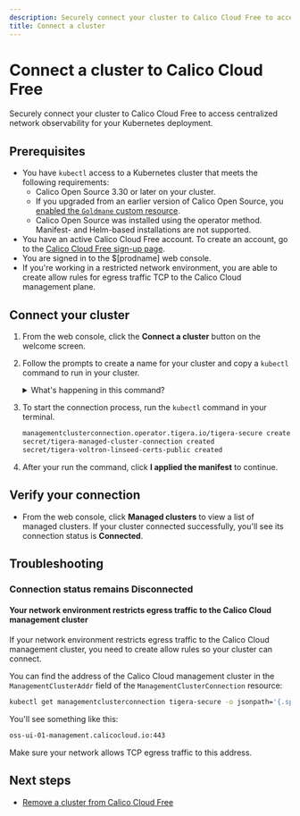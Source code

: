 ```yaml
---
description: Securely connect your cluster to Calico Cloud Free to access centralized network observability for your Kubernetes deployment.
title: Connect a cluster
---
```


# Connect a cluster to Calico Cloud Free

Securely connect your cluster to Calico Cloud Free to access centralized network observability for your Kubernetes deployment.

## Prerequisites

* You have `kubectl` access to a Kubernetes cluster that meets the following requirements:
  * Calico Open Source 3.30 or later on your cluster.
  * If you upgraded from an earlier version of Calico Open Source, you [enabled the `Goldmane` custom resource](#).
  * Calico Open Source was installed using the operator method.
    Manifest- and Helm-based installations are not supported.
* You have an active Calico Cloud Free account.
  To create an account, go to the [Calico Cloud Free sign-up page](https://calicocloud.io).
* You are signed in to the $[prodname] web console.
* If you're working in a restricted network environment, you are able to create allow rules for egress traffic TCP to the Calico Cloud management plane.

## Connect your cluster

1. From the web console, click the **Connect a cluster** button on the welcome screen.
1. Follow the prompts to create a name for your cluster and copy a `kubectl` command to run in your cluster.

    <details>
     <summary>What's happening in this command?</summary>

   This command creates three resources in your cluster:
   * **A `ManagementClusterConnection` resource**.
     This resource specifies the address of the Calico Cloud management cluster.
   * **A `Secret` resource (`tigera-managed-cluster-connection`)**.
     This resource provides certificates for secure communication between your cluster and the Calico Cloud management cluster.
   * **A `Secret` resource (`tigera-voltron-linseed-certs-public`)**.
     This resource provides certificates for secure communications for the specific components that Calico Cloud uses for log data and observability.

   ```bash title='Example of generated kubectl command to connect a cluster to Calico Cloud Free'
   kubectl apply -f - <<EOF
   # Once applied to your managed cluster, a deployment is created to establish a secure tcp connection
   # with the management cluster.

   apiVersion: operator.tigera.io/v1
   kind: ManagementClusterConnection
   metadata:
   name: tigera-secure
   spec:
   # ManagementClusterAddr should be the externally reachable address to which your managed cluster
   # will connect. Valid examples are: "0.0.0.0:31000", "example.com:32000", "[::1]:32500"
   managementClusterAddr: "oss-ui-01-management.calicocloud.io:443"

   ---

   apiVersion: v1
   kind: Secret
   metadata:
   name: tigera-managed-cluster-connection
   namespace: tigera-operator
   type: Opaque
   data:
   # This is the certificate of the management cluster side of the tunnel.
   management-cluster.crt: ...
   # The certificate and private key that are created and signed by the CA in the management cluster.
   managed-cluster.crt: ...
   managed-cluster.key: ...

   ---
   apiVersion: v1
   kind: Secret
   metadata:
   name: tigera-voltron-linseed-certs-public
   namespace: tigera-operator
   type: Opaque
   data:
   tls.crt: ...

   EOF
   ```
   </details>

1. To start the connection process, run the `kubectl` command in your terminal.

   ```bash title='Sample output'
   managementclusterconnection.operator.tigera.io/tigera-secure created
   secret/tigera-managed-cluster-connection created
   secret/tigera-voltron-linseed-certs-public created
   ```

1. After your run the command, click **I applied the manifest** to continue.

## Verify your connection

* From the web console, click **Managed clusters** to view a list of managed clusters.
  If your cluster connected successfully, you'll see its connection status is **Connected**.

## Troubleshooting

### Connection status remains **Disconnected**

#### Your network environment restricts egress traffic to the Calico Cloud management cluster

If your network environment restricts egress traffic to the Calico Cloud management cluster, you need to create allow rules so your cluster can connect.

You can find the address of the Calico Cloud management cluster in the `ManagementClusterAddr` field of the `ManagementClusterConnection` resource:

```bash
kubectl get managementclusterconnection tigera-secure -o jsonpath='{.spec.managementClusterAddr}'
```

You'll see something like this:

```bash title='Sample output'
oss-ui-01-management.calicocloud.io:443
```

Make sure your network allows TCP egress traffic to this address.


## Next steps

* [Remove a cluster from Calico Cloud Free](disconnect-cluster-free.mdx)
